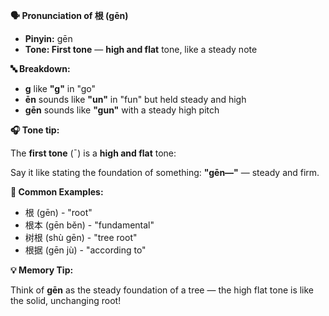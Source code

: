 **🗣️ Pronunciation of 根 (gēn)**

- **Pinyin:** gēn
- **Tone: First tone** — **high and flat** tone, like a steady note

**🔤 Breakdown:**

- **g** like **"g"** in "go"
- **ēn** sounds like **"un"** in "fun" but held steady and high
- **gēn** sounds like **"gun"** with a steady high pitch

**🎧 Tone tip:**

The **first tone** (ˉ) is a **high and flat** tone:

Say it like stating the foundation of something: **"gēn—"** — steady and firm.

**📝 Common Examples:**

- 根 (gēn) - "root"
- 根本 (gēn běn) - "fundamental"
- 树根 (shù gēn) - "tree root"
- 根据 (gēn jù) - "according to"

**💡 Memory Tip:**

Think of **gēn** as the steady foundation of a tree — the high flat tone is like the solid,
unchanging root!
